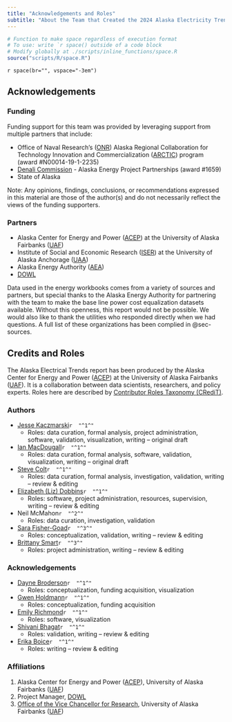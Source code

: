 ```yaml
---
title: "Acknowledgements and Roles"
subtitle: "About the Team that Created the 2024 Alaska Electricity Trends Report"
---
```


```r

# Function to make space regardless of execution format
# To use: write `r space() outside of a code block
# Modify globally at ./scripts/inline_functions/space.R
source("scripts/R/space.R")

```

`r space(br="", vspace="-3em")`

## Acknowledgements

### Funding

Funding support for this team was provided by leveraging support from multiple partners that include: 

- Office of Naval Research's ([ONR](https://www.onr.navy.mil/)) Alaska Regional Collaboration for Technology Innovation and Commercialization ([ARCTIC](https://thearcticprogram.net/about/)) program  (award #N00014-19-1-2235)
- [Denali Commission](https://www.denali.gov) - Alaska Energy Project Partnerships (award #1659)
- State of Alaska

Note: Any opinions, findings, conclusions, or recommendations expressed in this material are those of the author(s) and do not necessarily reflect the views of the funding supporters.

### Partners

- Alaska Center for Energy and Power ([ACEP](https://www.uaf.edu/acep/)) at the University of Alaska Fairbanks ([UAF](https://www.uaf.edu/uaf/index.php))
- Institute of Social and Economic Research ([ISER](https://iseralaska.org)) at the University of Alaska Anchorage ([UAA](https://www.uaa.alaska.edu))
- Alaska Energy Authority ([AEA](https://www.akenergyauthority.org/))
- [DOWL](https://www.dowl.com/)

Data used in the energy workbooks comes from a variety of sources and partners, but special thanks to the Alaska Energy Authority for partnering with the team to make the base line power cost equalization datasets available. Without this openness, this report would not be possible. We would also like to thank the utilities who responded directly when we had questions. A full list of these organizations has been complied in @sec-sources.

## Credits and Roles  {#sec-contacts}

The Alaska Electrical Trends report has been produced by the Alaska Center for Energy and Power ([ACEP](https://www.uaf.edu/acep/)) at the University of Alaska Fairbanks ([UAF](https://www.uaf.edu/uaf/index.php)). It is a collaboration between data scientists, researchers, and policy experts. Roles here are described by [Contributor Roles Taxonomy (CRediT)](https://credit.niso.org/).

### Authors

* [Jesse Kaczmarski](https://www.uaf.edu/acep/about/our-team/jesse-kaczmarski.php)`r  "^1^"`
  * Roles: data curation, formal analysis, project administration, software, validation, visualization, writing – original draft

* [Ian MacDougall](https://www.uaf.edu/acep/about/our-team/ian-macdougall.php)`r  "^1^"`
  * Roles: data curation, formal analysis, software, validation, visualization, writing – original draft

* [Steve Colt](https://www.uaf.edu/acep/about/our-team/steve-colt.php)`r  "^1^"`
  * Roles: data curation, formal analysis, investigation, validation, writing – review & editing

* [Elizabeth (Liz) Dobbins](https://www.uaf.edu/acep/about/our-team/elizabeth-dobbins.php)`r  "^1^"`
  * Roles: software, project administration, resources, supervision, writing – review & editing

* Neil McMahon`r  "^2^"`
  * Roles: data curation, investigation, validation

* [Sara Fisher-Goad](https://www.uaf.edu/research/contact-us/index.php)`r  "^3^"`
  * Roles: conceptualization, validation, writing – review & editing

* [Brittany Smart](https://www.uaf.edu/acep/about/our-team/brittany-smart.php)`r  "^3^"`
  * Roles: project administration, writing – review & editing

### Acknowledgements

* [Dayne Broderson](https://www.uaf.edu/acep/about/our-team/dayne-broderson.php)`r  "^1^"`
  * Roles: conceptualization, funding acquisition, visualization

* [Gwen Holdmann](https://www.uaf.edu/acep/about/our-team/gwen-holdmann.php)`r  "^1^"`
  * Roles: conceptualization, funding acquisition

* [Emily Richmond](https://www.uaf.edu/acep/about/our-team/emily-richmond.php)`r  "^1^"`
  * Roles: software, visualization

* [Shivani Bhagat](https://www.uaf.edu/acep/about/our-team/shivani-mathur.php)`r  "^1^"`
  * Roles: validation, writing – review & editing

* [Erika Boice](https://www.uaf.edu/acep/about/our-team/erika-boice.php)`r  "^1^"`
  * Roles: writing – review & editing

### Affiliations

1. Alaska Center for Energy and Power ([ACEP](https://www.uaf.edu/acep/)), University of Alaska Fairbanks ([UAF](https://www.uaf.edu/uaf/index.php))
2. Project Manager, [DOWL](https://www.dowl.com/)
3. [Office of the Vice Chancellor for Research](https://www.uaf.edu/research/), University of Alaska Fairbanks ([UAF](https://www.uaf.edu/uaf/index.php))
